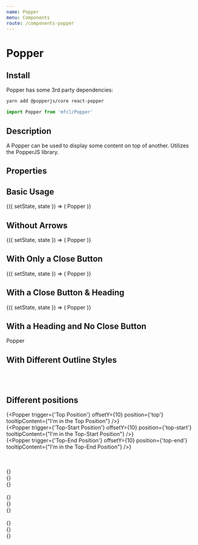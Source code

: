 ```yaml
---
name: Popper
menu: Components
route: /components-popper
---
```



# Popper

## Install

Popper has some 3rd party dependencies:

```bash
yarn add @popperjs/core react-popper
```

```javascript
import Popper from 'mfcl/Popper'
```

## Description

A Popper can be used to display some content on top of another. Utilizes the PopperJS library.

## Properties

<Props of={Popper} />

## Basic Usage

<Playground>
  <Component initialState={{}}>
    {({ setState, state }) => (
      <Popper
        trigger={'Click Here'}
        position={'top-start'}
        offsetY={10}
        tooltipContent="This is what goes in the popper!"
      >
        Popper
      </Popper>
    )}
  </Component>
</Playground>

## Without Arrows

<Playground>
  <Component initialState={{}}>
    {({ setState, state }) => (
      <Popper
        trigger={'Click Here'}
        position={'top-start'}
        arrow={false}
        offsetY={10}
        tooltipContent="This is what goes in the popper!"
      >
        Popper
      </Popper>
    )}
  </Component>
</Playground>

## With Only a Close Button

<Playground>
  <Component initialState={{}}>
    {({ setState, state }) => (
      <Popper
        trigger={'Click Here'}
        position={'top-start'}
        offsetY={10}
        tooltipContent="This is what goes in the popper!"
        closeBtn={true}
      >
        Popper
      </Popper>
    )}
  </Component>
</Playground>

## With a Close Button & Heading

<Playground>
  <Component initialState={{}}>
    {({ setState, state }) => (
      <Popper
        trigger={'Click Here'}
        position={'top-start'}
        offsetY={10}
        tooltipContent="This is what goes in the popper!"
        closeBtn={true}
        header={'Header'}
      >
        Popper
      </Popper>
    )}
  </Component>
</Playground>

## With a Heading and No Close Button

<Playground>
  <Popper
    trigger={'Click Here'}
    position={'top-start'}
    offsetY={10}
    tooltipContent="This is what goes in the popper!"
    header={'Header'}
  >
    Popper
  </Popper>
</Playground>

## With Different Outline Styles

<Playground>
  <Row>
    <Popper
      trigger={'Shadow'}
      position={'top-start'}
      offsetY={10}
      tooltipContent="This is what goes in the popper!"
      header={'Header'}
      outline="shadow"
    />
  </Row>
  <br /> <br />
  <Row>
    <Popper
      trigger={'Standard Border'}
      position={'top-start'}
      offsetY={10}
      tooltipContent="This is what goes in the popper!"
      header={'Header'}
      outline="border"
    />
  </Row>
</Playground>

## Different positions

<Playground>
  
  <Row>{<Popper trigger={'Top Position'} offsetY={10} position={'top'} tooltipContent={"I'm in the Top Position"} />}</Row>
  <br />
  <Row>{<Popper trigger={'Top-Start Position'} offsetY={10} position={'top-start'} tooltipContent={"I'm in the Top-Start Position"} />}</Row>
  <br />
  <Row> {<Popper trigger={'Top-End Position'} offsetY={10} position={'top-end'} tooltipContent={"I'm in the Top-End Position"} />}</Row>
  
  <br />
  <br />
  <Row>{<Popper trigger={'Bottom Position'} offsetY={10} position={'bottom'} tooltipContent={'I am in the Bottom Position'} />}</Row>
  <br />
  <Row>{<Popper trigger={'Bottom-Start Position'} offsetY={10} position={'bottom-start'} tooltipContent={'I am in the Bottom-Start Position'} />}</Row>
  <br />
  <Row> {<Popper trigger={'Bottom-End Position'} offsetY={10} position={'bottom-end'} tooltipContent={'I am in the Bottom-End Position'} />}</Row>
  
  <br />
  <br />
  <Row>{<Popper trigger={'Left Position'} offsetY={10} position={'left'} tooltipContent={'I am in the Left Position'} />}</Row>
  <br />
  <Row>{<Popper trigger={'Left-Start Position'} offsetY={10} position={'left-start'} tooltipContent={'I am in the Left-Start Position'} />}</Row>
  <br />
  <Row> {<Popper trigger={'Left-End Position'} offsetY={10} position={'left-end'} tooltipContent={'I am in the Left-End Position'} />}</Row>
  
  <br />
  <br />
  <Row>{<Popper trigger={'Right Position'} offsetY={10} position={'right'} tooltipContent={'I am in the Right Position'} />}</Row>
  <br />
  <Row>{<Popper trigger={'Right-Start Position'} offsetY={10} position={'right-start'} tooltipContent={'I am in the Right-Start Position'} />}</Row>
  <br />
  <Row> {<Popper trigger={'Right-End Position'} offsetY={10} position={'right-end'} tooltipContent={'I am in the Right-End Position'} />}</Row>


</Playground>

